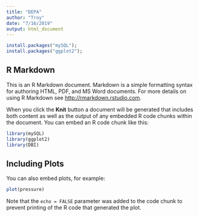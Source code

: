 ```yaml
---
title: "DEPA"
author: "Troy"
date: "7/16/2019"
output: html_document
---
```


```r
install.packages("mySQL");
install.packages("ggplot2");

```

## R Markdown

This is an R Markdown document. Markdown is a simple formatting syntax for authoring HTML, PDF, and MS Word documents. For more details on using R Markdown see <http://rmarkdown.rstudio.com>.

When you click the **Knit** button a document will be generated that includes both content as well as the output of any embedded R code chunks within the document. You can embed an R code chunk like this:

```r
library(mySQL)
library(ggplot2)
library(DBI)
```

## Including Plots

You can also embed plots, for example:

```r
plot(pressure)
```

Note that the `echo = FALSE` parameter was added to the code chunk to prevent printing of the R code that generated the plot.
